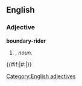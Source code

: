 ==English==

===Adjective===
'''boundary-rider'''

# {{form of|Attributive form|[[boundary rider]]|nodot=1}}, ''noun''.
{{#if:|#:''{{{2}}}''|}}

[[Category:English adjectives]]
{{rfc-subst}}
